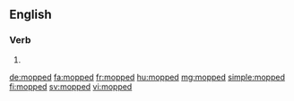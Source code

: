 ==English==

===Verb===
{{head|en|verb form}}

# {{en-past of|mop}}

[[de:mopped]]
[[fa:mopped]]
[[fr:mopped]]
[[hu:mopped]]
[[mg:mopped]]
[[simple:mopped]]
[[fi:mopped]]
[[sv:mopped]]
[[vi:mopped]]